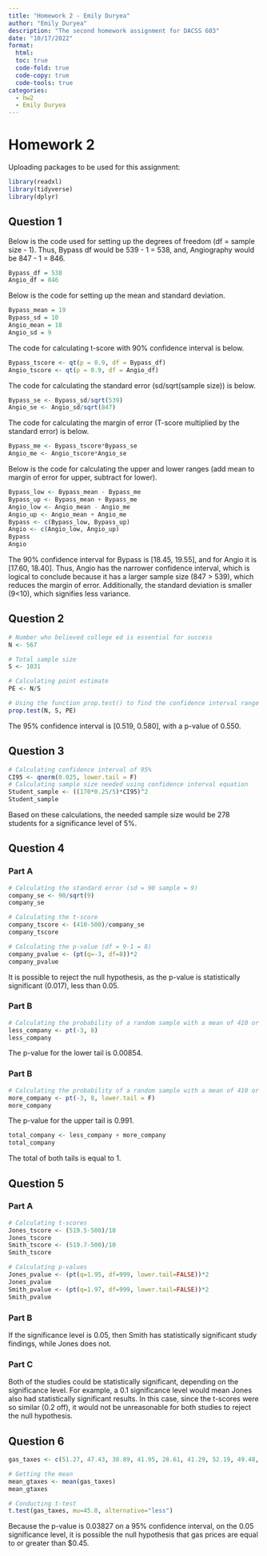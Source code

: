 ```yaml
---
title: "Homework 2 - Emily Duryea"
author: "Emily Duryea"
description: "The second homework assignment for DACSS 603"
date: "10/17/2022"
format:
  html:
  toc: true
  code-fold: true
  code-copy: true
  code-tools: true
categories:
  - hw2
  - Emily Duryea
---
```


# Homework 2

Uploading packages to be used for this assignment:

```r
library(readxl)
library(tidyverse)
library(dplyr)
```

## Question 1

Below is the code used for setting up the degrees of freedom (df = sample size - 1). Thus, Bypass df would be 539 - 1 = 538, and, Angiography would be 847 - 1 = 846.

```r
Bypass_df = 538
Angio_df = 846
```

Below is the code for setting up the mean and standard deviation.

```r
Bypass_mean = 19
Bypass_sd = 10
Angio_mean = 18
Angio_sd = 9
```

The code for calculating t-score with 90% confidence interval is below.

```r
Bypass_tscore <- qt(p = 0.9, df = Bypass_df)
Angio_tscore <- qt(p = 0.9, df = Angio_df)
```

The code for calculating the standard error (sd/sqrt(sample size)) is below.

```r
Bypass_se <- Bypass_sd/sqrt(539)
Angio_se <- Angio_sd/sqrt(847)
```

The code for calculating the margin of error (T-score multiplied by the standard error) is below.

```r
Bypass_me <- Bypass_tscore*Bypass_se
Angio_me <- Angio_tscore*Angio_se
```

Below is the code for calculating the upper and lower ranges (add mean to margin of error for upper, subtract for lower).

```r
Bypass_low <- Bypass_mean - Bypass_me
Bypass_up <- Bypass_mean + Bypass_me
Angio_low <- Angio_mean - Angio_me
Angio_up <- Angio_mean + Angio_me
Bypass <- c(Bypass_low, Bypass_up)
Angio <- c(Angio_low, Angio_up)
Bypass
Angio
```

The 90% confidence interval for Bypass is \[18.45, 19.55\], and for Angio it is \[17.60, 18.40\]. Thus, Angio has the narrower confidence interval, which is logical to conclude because it has a larger sample size (847 \> 539), which reduces the margin of error. Additionally, the standard deviation is smaller (9\<10), which signifies less variance.

## Question 2

```r
# Number who believed college ed is essential for success
N <- 567

# Total sample size
S <- 1031

# Calculating point estimate
PE <- N/S

# Using the function prop.test() to find the confidence interval range & p-value
prop.test(N, S, PE)
```

The 95% confidence interval is \[0.519, 0.580\], with a p-value of 0.550.

## Question 3

```r
# Calculating confidence interval of 95%
CI95 <- qnorm(0.025, lower.tail = F)
# Calculating sample size needed using confidence interval equation
Student_sample <- ((170*0.25/5)*CI95)^2
Student_sample
```

Based on these calculations, the needed sample size would be 278 students for a significance level of 5%.

## Question 4

### Part A

```r
# Calculating the standard error (sd = 90 sample = 9)
company_se <- 90/sqrt(9)
company_se

# Calculating the t-score
company_tscore <- (410-500)/company_se
company_tscore

# Calculating the p-value (df = 9-1 = 8)
company_pvalue <- (pt(q=-3, df=8))*2
company_pvalue
```

It is possible to reject the null hypothesis, as the p-value is statistically significant (0.017), less than 0.05.

### Part B

```r
# Calculating the probability of a random sample with a mean of 410 or less
less_company <- pt(-3, 8)
less_company
```

The p-value for the lower tail is 0.00854.

### Part B

```r
# Calculating the probability of a random sample with a mean of 410 or more
more_company <- pt(-3, 8, lower.tail = F)
more_company
```

The p-value for the upper tail is 0.991.

```r
total_company <- less_company + more_company
total_company
```

The total of both tails is equal to 1.

## Question 5

### Part A

```r
# Calculating t-scores
Jones_tscore <- (519.5-500)/10
Jones_tscore
Smith_tscore <- (519.7-500)/10
Smith_tscore

# Calculating p-values
Jones_pvalue <- (pt(q=1.95, df=999, lower.tail=FALSE))*2
Jones_pvalue
Smith_pvalue <- (pt(q=1.97, df=999, lower.tail=FALSE))*2
Smith_pvalue
```

### Part B

If the significance level is 0.05, then Smith has statistically significant study findings, while Jones does not.

### Part C

Both of the studies could be statistically significant, depending on the significance level. For example, a 0.1 significance level would mean Jones also had statistically significant results. In this case, since the t-scores were so similar (0.2 off), it would not be unreasonable for both studies to reject the null hypothesis.

## Question 6

```r
gas_taxes <- c(51.27, 47.43, 38.89, 41.95, 28.61, 41.29, 52.19, 49.48, 35.02, 48.13, 39.28, 54.41, 41.66, 30.28, 18.49, 38.72, 33.41, 45.02)

# Getting the mean
mean_gtaxes <- mean(gas_taxes)
mean_gtaxes

# Conducting t-test
t.test(gas_taxes, mu=45.0, alternative="less")
```

Because the p-value is 0.03827 on a 95% confidence interval, on the 0.05 significance level, it is possible the null hypothesis that gas prices are equal to or greater than \$0.45.
